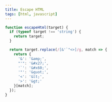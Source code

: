 ```yaml
---
title: Escape HTML
tags: [html, javascript]
---
```


```javascript
function escapeHtml(target) {
  if (typeof target !== 'string') {
    return target;
  }

  return target.replace(/[&'`"<>]/g, match => {
    return {
      '&': '&amp;',
      "'": '&#x27;',
      '`': '&#x60;',
      '"': '&quot;',
      '<': '&lt;',
      '>': '&gt;'
    }[match];
  });
}
```
